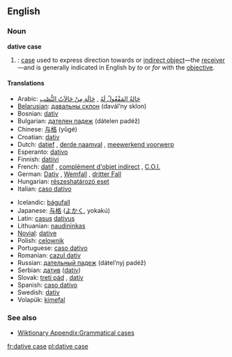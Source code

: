 ==English==

{{wikipedia}}
===Noun===
'''dative case'''

#{{grammar}}: [[case]] used to express direction towards or [[indirect object]]—the [[receiver]]—and is generally indicated in English by ''to'' or ''for'' with the [[objective]].

====Translations====
{{top}}
*Arabic: [[حالة المفعول له|حَالةُ المَفْعُولُ لَهُ]] {{IPAchar|(ħáːltu l-mafʕúːlu láhu)}} {{f}}, [[حالة من حالات النصب|حَالَة مِنْ حَالاَتُ النُّصْب]] {{IPAchar|(ħáːla min al-ħaláːtu n-núʂb)}} {{f}}
*[[Belarusian]]: [[давальны склон]] (davál’ny sklon) {{m}}
*Bosnian: [[dativ]] {{m}}
*Bulgarian: [[дателен падеж]] (dátelen padéž) {{m}}
*Chinese: [[与格]] (yǔgé)
*Croatian: [[dativ]] {{m}}
*Dutch: [[datief]] {{m}}, [[derde naamval]] {{m}}, [[meewerkend voorwerp]] {{n}}
*Esperanto: [[dativo]]
*Finnish: [[datiivi]]
*French: [[datif]] {{m}}, [[complément d'objet indirect]] {{m}}, [[C.O.I.]] {{m}}
*German: [[Dativ]] {{m}}, [[Wemfall]] {{m}}, [[dritter Fall]] {{m}}
*Hungarian: [[részeshatározó eset]]
*Italian: [[caso dativo]] {{m}}
{{mid}}
*Icelandic: [[þágufall]]
*Japanese: [[与格]] ([[よかく]], yokakú)
*Latin: [[casus]] [[dativus]] {{m}}
*Lithuanian: [[naudininkas]] {{m}}
*[[Novial]]: [[dative]]
*Polish: [[celownik]] {{m}}
*Portuguese: [[caso dativo]] {{m}}
*Romanian: [[cazul dativ]] {{m}}
*Russian: [[дательный падеж]] (dátel’nyj padéž) {{m}}
*Serbian: [[датив]] ([[dativ]]) {{m}}
*Slovak: [[tretí pád]] {{m}}, [[datív]] {{m}}
*Spanish: [[caso dativo]] {{m}}
*Swedish: [[dativ]]
*Volapük: [[kimefal]]
{{bottom}}

===See also===
*[[Wiktionary Appendix:Grammatical cases]]

[[fr:dative case]]
[[pl:dative case]]